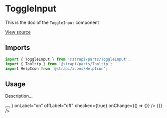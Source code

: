 <!--- ToggleInput.stories.mdx --->


<Meta title="Design System/Components/ToggleInput" component={ToggleInput} />

# ToggleInput

This is the doc of the `ToggleInput` component

[View source](https://github.com/strapi/parts/tree/develop/packages/strapi-parts/src/ToggleInput)

## Imports

```js
import { ToggleInput } from '@strapi/parts/ToggleInput';
import { Tooltip } from '@strapi/parts/Tooltip';
import HelpIcon from '@strapi/icons/HelpIcon';
```

## Usage

Description...

<Canvas>
  <Story name="base">
    <ToggleInput
      hint="Enable provider"
      label="Enabled"
      name="enable-provider"
      labelAction={
        <Tooltip description="Content of the tooltip">
          <button
            aria-label="Information about the email"
            style={{ border: 'none', padding: 0, background: 'transparent' }}
          >
            <HelpIcon aria-hidden={true} />
          </button>
        </Tooltip>
      }
      onLabel="on"
      offLabel="off"
      checked={true}
      onChange={() => {}}
    />
  </Story>
  <Story name="error">
    <ToggleInput
      hint="Enable provider"
      error="this field is required"
      label="Label"
      name="enable-provider"
      onLabel="on"
      offLabel="off"
      checked={false}
      onChange={() => {}}
    />
  </Story>
</Canvas>
